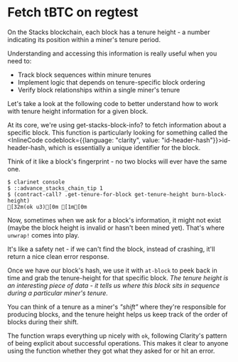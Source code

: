 # Fetch tBTC on regtest

On the Stacks blockchain, each block has a tenure height - a number indicating its position within a miner's tenure period.

Understanding and accessing this information is really useful when you need to:

- Track block sequences within minure tenures
- Implement logic that depends on tenure-specific block ordering
- Verify block relationships within a single miner's tenure

Let's take a look at the following code to better understand how to work with tenure height information for a given block.

At its core, we're using <HoverLink href="hover:get-stacks-block-info" className="text-[var(--ch-7)]">get-stacks-block-info?</HoverLink> to fetch information about a specific block. This function is particularly looking for something called the <InlineCode codeblock={{language: "clarity", value: "id-header-hash"}}>id-header-hash</InlineCode>, which is essentially a unique identifier for the block.

Think of it like a block's fingerprint - no two blocks will ever have the same one.

```terminal
$ clarinet console
$ ::advance_stacks_chain_tip 1
$ (contract-call? .get-tenure-for-block get-tenure-height burn-block-height)
[32m(ok u3)[0m [1m[0m
```

Now, sometimes when we ask for a block's information, it might not exist (maybe the block height is invalid or hasn't been mined yet). That's where `unwrap!` comes into play.

It's like a safety net - if we can't find the block, instead of crashing, it'll return a nice clean <HoverLink href="hover:error" className="text-[var(--ch-6)]">error response</HoverLink>.

Once we have our block's hash, we use it with `at-block` to peek back in time and grab the <HoverLink href="hover:tenure-height" className="text-[var(--ch-7)]">tenure-height</HoverLink> for that specific block. _The tenure height is an interesting piece of data - it tells us where this block sits in sequence during a particular miner's tenure._

You can think of a tenure as a miner's _"shift"_ where they're responsible for producing blocks, and the tenure height helps us keep track of the order of blocks during their shift.

The function wraps everything up nicely with `ok`, following Clarity's pattern of being explicit about successful operations. This makes it clear to anyone using the function whether they got what they asked for or hit an error.
